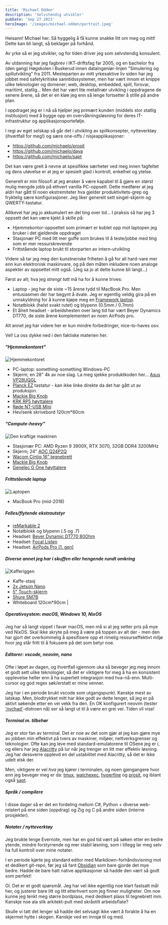 ```yaml
---
title: 'Michael Odden'
description: 'Selvstendig utvikler'
pubDate: 'Sep 27 2023'
heroImage: '/images/michael-odden/portrait.jpeg'
---
```









<Question1/>

Heisann! Michael her. Så hyggelig å få kunne snakke litt om meg og mitt! Dette kan bli langt, så beklager på forhånd.

Av yrke så er jeg utvikler, og for tiden driver jeg som selvstendig konsulent.

Av utdanning har jeg fagbrev i IKT-driftsfag far 2005, og en bachelor fra (den gang) Høgskolen i Buskerud innen dataingeniør-linjen "Simulering og spillutvikling" fra 2011. Mesteparten av mitt yrkesaktive liv siden har jeg jobbet med safetykritiske sanntidssystemer, men har vært innom et knippe ulike teknologier og domener; web, desktop, embedded, spill, forsvar, maritimt, statlig... Men det har vært lite metallnær utvikling i oppdragene de senere årene, så det er en kløe jeg enn så lenge fortsetter å stille på andre plan.

I oppdraget jeg er i nå så hjelper jeg primært kunden (middels stor statlig institusjon) med å bygge opp en overvåkningsløsning for deres IT-infrastruktur og applikasjonsportefølje.

I regi av eget selskap så går det i utvikling av spillkonsepter, nytteverktøy (ihvertfall for meg!) og sære one-offs / nisjeapplikasjoner:

* https://github.com/michaelo/prosit
* https://github.com/michaelo/daya
* https://github.com/michaelo/sapt

Det kan være greit å nevne at spesifikke særheter ved meg innen fagfeltet og dens utøvelse er at jeg er spesielt glad i kontroll, enkelhet og ytelse.

<Question2/>

Generelt er min filosofi at jeg ønsker å være kapabel til å gjøre en størst mulig mengde jobb på ethvert vanilla PC-oppsett. Dette medfører at jeg aldri har gått til noen ekstremiteter hva gjelder produktivitets-grep og fryktelig sære konfigurasjoner. Jeg liker generelt sett singel-skjerm og QWERTY-tastatur.

Allikevel har jeg jo akkumulert en del ting over tid... I praksis så har jeg 3 oppsett det kan være kjekt å skille på:

* Hjemmekontor-oppsettet som primært er koblet opp mot laptopen jeg bruker i det gjeldende oppdraget
* Stasjonær PC med litt mer guffe som brukes til å teste/jobbe med ting som er mer ressurskrevende
* Frittstående laptop brukt til storparten av intern-utvikling

Videre så tar jeg meg den kunstneriske friheten å gå for all hard-vare mer enn kun elektronisk maskinvare, og på den måten inkludere noen analoge aspekter av oppsettet mitt også. (Jeg sa jo at dette kunne bli langt...)

Først av alt; hva jeg _strengt tatt_ må ha for å kunne trives:

* Laptop - jeg har de siste ~15 årene tydd til MacBook Pro. Men entusiasmen der har begynt å dvale. Jeg er egentlig veldig gira på en unnskyldning for å kunne kjøpe meg en [Framework laptop](https://frame.work/products/laptop16-diy-amd-7040).
* Notatblokk (helst svakt rutet) og blypenn (0.5mm / 0.7mm)
* Et ålreit headset - arbeidshesten over lang tid har vært Beyer Dynamics DT770, de siste årene komplementert av noen AirPods pro.

Alt annet jeg har videre her er kun mindre forbedringer, nice-to-haves osv.

Vel! La oss dykke ned i den faktiske materien her.

##### "Hjemmekontoret"

<img src='/images/michael-odden/oppsett_hjemmekontor.jpeg' alt="Hjemmekontoret"/>

* PC-laptop: something-something Windows-PC
* Skjerm; en 28" 4k av noe slag. La meg sjekke produktkoden her... [Asus VP28UQGL](https://www.asus.com/displays-desktops/monitors/gaming/vp28uqgl/)
* [Planck EZ](https://blog.zsa.io/2307-goodbye-planck-ez/) tastatur - kan ikke linke direkte da det har gått ut av produksjon.
* [Mackie Big Knob](https://mackie.com/intl/products/studio-monitoring/big-knob-series/big_knob_passive.html)
* [KRK RP5 høyttalere](https://www.krkmusic.com/Studio-Monitors/ROKIT-5-G4)
* [Røde NT-USB Mini](https://rode.com/en/microphones/usb/nt-usb-mini)
* Hev/senk skrivebord 120cm\*60cm

##### "Compute-heavy"

<img src="/images/michael-odden/oppsett_compute.jpeg" alt="Den kraftige maskinen"/>

* Stasjonær PC: AMD Ryzen 9 3900X, RTX 3070, 32GB DDR4 3200MHz
* Skjerm; 24" [AOC Q24P2Q](https://aoc.com/uk/products/monitors/q24p2q)
* [Wacom Cintiq 16" tegnebrett](https://www.wacom.com/en-us/products/pen-displays/wacom-cintiq)
* [Mackie Big Knob](https://mackie.com/intl/products/studio-monitoring/big-knob-series/big_knob_passive.html)
* [Genelec G One høyttalere](https://www.genelec.com/g-one)


##### Frittstående laptop

<img src='/images/michael-odden/oppsett_laptop.jpeg' alt="Laptopen"/>

* MacBook Pro (mid-2018)

##### Felles/flytende ekstrautstyr
* [reMarkable 2](https://remarkable.com/store/remarkable-2)
* Notatblokk og blypenn (.5 og .7)
* Headset: [Beyer Dynamic DT770 80Ohm](https://global.beyerdynamic.com/dt-770-pro.html)
* Headset: [Focal Listen](https://www.focal.com/en/pro-audio/monitoring-speakers/professional-headphones/listen-professional)
* Headset: [AirPods Pro (1. gen)](https://www.apple.com/no/airpods-pro/)


##### Diverse annet jeg har i skuffen eller hengende rundt omkring

<img src='/images/michael-odden/kaffe.jpeg' alt="Kafferiggen"/>

* Kaffe-stasj
* [2x Jetson Nano](https://developer.nvidia.com/embedded/jetson-nano-developer-kit)
* [5" Touch-skjerm](https://www.seeedstudio.com/display.html)
* [Shure SM7B](https://www.shure.com/en-US/products/microphones/sm7b)
* Whiteboard 120cm\*90cm
|



<Question3/>

##### Operativsystem: macOS, Windows 10, NixOS

Jeg har så langt vippet i favør macOS, men må si at jeg setter pris på mye ved NixOS. Skal ikke skryte på meg å være på toppen av alt der - men den har gjort det overkommelig å spesifisere opp et rimelig ressurseffektivt miljø hvor jeg står fritt til å fokusere på det som betyr noe.

##### Editorer: vscode, neovim, nano

Ofte i løpet av dagen, og ihvertfall igjennom uka så beveger jeg meg innom et godt sett ulike teknologier, så det er viktigere for meg å ha en konsistent opplevelse heller enn å ha supertett integrasjon med hva-nå-enn. Multi-cursor og god regex søk/erstatt er mine venner.

Jeg har i en periode brukt vscode som utgangspunkt. Kanskje mest av latskap. Men, blodtrykket mitt har ikke godt av dette lenger, så jeg er på aktivt søkende etter en vei vekk fra den. En OK konfigurert neovim (tester ['nvchad'](https://github.com/NvChad/NvChad)-distroen nå) ser så langt ut til å være en grei vei. Tiden vil vise!

##### Terminal m. tilbehør

Jeg er stor fan av terminal. Det er noe av det som gjør at jeg kan gjøre mye av jobben min effektivt på tvers av maskiner, miljøer, nettverksgrenser og teknologier. Ofte kan jeg leve med standard-emulatorene til OSene jeg er i, og ellers har jeg [Alacritty](https://github.com/alacritty/alacritty) på lur når jeg trenger en litt mer effektiv løsning. Jeg har dessverre opplevd en del ustabilitet med Alacritty, så det er ikke udelt elsk der.

Men, viktigere er vel _hva_ jeg kjører i terminalen, og noen gjengangere hvor enn jeg beveger meg er da: [tmux](https://github.com/tmux/tmux/wiki), [watchexec](https://github.com/watchexec/watchexec), [hyperfine](https://github.com/sharkdp/hyperfine) og [prosit](https://github.com/michaelo/prosit), og iblant også [sapt](https://github.com/michaelo/sapt).

##### Språk / compilere

I disse dager så er det en fordeling mellom C#, Python + diverse web-relatert på ene siden (oppdrag) og Zig og C på andre siden (interne prosjekter).

##### Notater / nytteverktøy

Jeg brukte lenge Evernote, men har en god tid vært på søken etter en bedre ytende, mindre forstyrrende og mer stabil løsning, som i tillegg lar meg selv ha full kontroll over mine notater.

I en periode kjørte jeg standard editor med Markdown-forhåndsvisning mot et dedikert git-repo, før jeg så fant [Obsidian](https://obsidian.md/) som bare gjorde det mye bedre. Hadde de bare hatt native applikasjoner så hadde den vært så godt som perfekt!

<Question4/>

Oi. Det er et godt spørsmål. Jeg har vel ikke egentlig noe klart fastsatt mål her, og justerer bare litt og litt etterhvert som jeg finner muligheter. Om noe kunne jeg tenkt meg større bordplass, med dedikert plass til tegnebrett mm. Kanskje noe ala slik arkitekt-pult med skråstilt arbeidsflate?

Skulle vi tatt det lenger så hadde det selvsagt ikke vært å forakte å ha en skjermet hytte i skogen. Kanskje ved en innsjø til og med.
